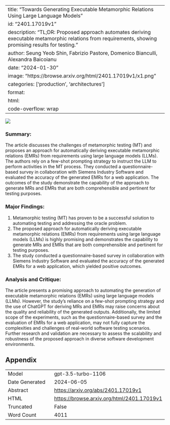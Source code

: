 
---
title: "Towards Generating Executable Metamorphic Relations Using Large Language Models"
id: "2401.17019v1"
description: "TL;DR: Proposed approach automates deriving executable metamorphic relations from requirements, showing promising results for testing."
author: Seung Yeob Shin, Fabrizio Pastore, Domenico Bianculli, Alexandra Baicoianu
date: "2024-01-30"
image: "https://browse.arxiv.org/html/2401.17019v1/x1.png"
categories: ['production', 'architectures']
format:
  html:
    code-overflow: wrap
---

![](https://browse.arxiv.org/html/2401.17019v1/x1.png)

### Summary:
The article discusses the challenges of metamorphic testing (MT) and proposes an approach for automatically deriving executable metamorphic relations (EMRs) from requirements using large language models (LLMs). The authors rely on a few-shot prompting strategy to instruct the LLM to perform activities in the MT process. They conducted a questionnaire-based survey in collaboration with Siemens Industry Software and evaluated the accuracy of the generated EMRs for a web application. The outcomes of the study demonstrate the capability of the approach to generate MRs and EMRs that are both comprehensible and pertinent for testing purposes.

### Major Findings:
1. Metamorphic testing (MT) has proven to be a successful solution to automating testing and addressing the oracle problem.
2. The proposed approach for automatically deriving executable metamorphic relations (EMRs) from requirements using large language models (LLMs) is highly promising and demonstrates the capability to generate MRs and EMRs that are both comprehensible and pertinent for testing purposes.
3. The study conducted a questionnaire-based survey in collaboration with Siemens Industry Software and evaluated the accuracy of the generated EMRs for a web application, which yielded positive outcomes.

### Analysis and Critique:
The article presents a promising approach to automating the generation of executable metamorphic relations (EMRs) using large language models (LLMs). However, the study's reliance on a few-shot prompting strategy and the use of ChatGPT for deriving MRs and EMRs may raise concerns about the quality and reliability of the generated outputs. Additionally, the limited scope of the experiments, such as the questionnaire-based survey and the evaluation of EMRs for a web application, may not fully capture the complexities and challenges of real-world software testing scenarios. Further research and validation are necessary to assess the scalability and robustness of the proposed approach in diverse software development environments.

## Appendix

|          |          |
|----------|----------|
| Model     | gpt-3.5-turbo-1106       |
| Date Generated     | 2024-06-05       |
| Abstract | [https://arxiv.org/abs/2401.17019v1](https://arxiv.org/abs/2401.17019v1)        |
| HTML     | [https://browse.arxiv.org/html/2401.17019v1](https://browse.arxiv.org/html/2401.17019v1)       |
| Truncated       | False       |
| Word Count       | 4011       |